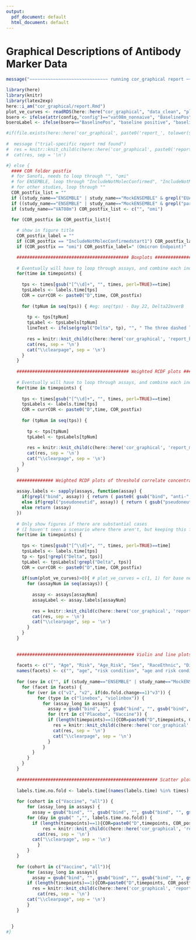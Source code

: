 ```yaml
---
output:
  pdf_document: default
  html_document: default
---
```

#  Graphical Descriptions of Antibody Marker Data {#ab-grapical}

```r
message("~~~~~~~~~~~~~~~~~~~~~~~~~~~~~~ running cor_graphical report ~~~~~~~~~~~~~~~~~~~~~~~~~~~~")
```


```r
library(here)
library(knitr)
library(latex2exp)
here::i_am("cor_graphical/report.Rmd")
plot_ve_curves <- readRDS(here::here("cor_graphical", "data_clean", "plot_ve_curves.rds"))
bsero <- ifelse(attr(config,"config")=="vat08m_nonnaive", "BaselinePos", "BaselineNeg")
bseroLabel <- ifelse(bsero=="BaselinePos", "baseline positive", "baseline negative")

#if(file.exists(here::here('cor_graphical', paste0('report_', tolower(study_name), '.Rmd')))) {
  
#  message ("trial-specific report rmd found")
#  res = knitr::knit_child(c(here::here('cor_graphical', paste0('report_', tolower(study_name), '.Rmd'))), quiet = TRUE)
#  cat(res, sep = '\n')

#} else {
  #### COR folder postfix
  # for Sanofi, needs to loop through "", "omi"
  # for ENSEMBLE, loop through "IncludeNotMolecConfirmed", "IncludeNotMolecConfirmedstart1"
  # for other studies, loop through ""
  COR_postfix_list = ""
  if ((study_name=="ENSEMBLE" | study_name=="MockENSEMBLE" & grepl("EUA", attr(config,"config")))) COR_postfix_list <- c("IncludeNotMolecConfirmed", "IncludeNotMolecConfirmedstart1")
  if ((study_name=="ENSEMBLE" | study_name=="MockENSEMBLE" & grepl("partA", attr(config,"config")))) COR_postfix_list <- c("IncludeNotMolecConfirmed")
  if (study_name=="VAT08m") COR_postfix_list <- c("", "omi")

  for (COR_postfix in COR_postfix_list){
      
    # show in figure title
    COR_postfix_label = ""
    if (COR_postfix == "IncludeNotMolecConfirmedstart1") COR_postfix_label=" (start1)"
    if (COR_postfix == "omi") COR_postfix_label=" (Omicron Endpoint)"

    ########################################### Boxplots ########################################### 
    
    # Eventually will have to loop through assays, and combine each individual assay's boxplots into one figure
    for(time in timepoints) {
      
      tps <- times[gsub("[^\\d]+", "", times, perl=TRUE)==time]
      tpsLabels <- labels.time[tps]
      COR = currCOR <- paste0("D",time, COR_postfix)
      
      for (tpNum in seq(tps)) { #eg: seq(tps) - Day 22, Delta22overB
        
        tp <- tps[tpNum]
        tpLabel <- tpsLabels[tpNum]
        lineText <- ifelse(grepl("Delta", tp), "", " The three dashed lines in each figure are ULOQ, LLOQ, and LLOD, from top to bottom respectively.")
        
        res = knitr::knit_child(c(here::here('cor_graphical', 'report_boxplots.Rmd')), quiet = TRUE)
        cat(res, sep = '\n')
        cat("\\clearpage", sep = '\n')
      }
    }
    
    ########################################### Weighted RCDF plots ########################################### 
    
    # Eventually will have to loop through assays, and combine each individual assay's RCDFs into one figure
    for(time in timepoints) {
      
      tps <- times[gsub("[^\\d]+", "", times, perl=TRUE)==time]
      tpsLabels <- labels.time[tps]
      COR = currCOR <- paste0("D",time, COR_postfix)
      
      for (tpNum in seq(tps)) {
        
        tp <- tps[tpNum]
        tpLabel <- tpsLabels[tpNum]
        
        res = knitr::knit_child(c(here::here('cor_graphical', 'report_marker_rcdf.Rmd')), quiet = TRUE)
        cat(res, sep = '\n')
        cat("\\clearpage", sep = '\n')
      }
    }
    
    ############## Weighted RCDF plots of threshold correlate concentration for vaccine efficacy ########################## 
    
    assay.labels <- sapply(assays, function(assay) {
      if(grepl("bind", assay)) { return ( paste0( gsub("bind", "anti-", assay), " binding Ab") ) } 
      else if(grepl("pseudoneutid", assay)) { return ( gsub("pseudoneutid", "PsV-nAb ID", assay) ) } 
      else return (assay)
    })
    
    # Only show figures if there are substantial cases
    # (I haven't seen a scenario where there aren't, but keeping this from Kendrick)
    for(time in timepoints) {
      
      tps <- times[gsub("[^\\d]+", "", times, perl=TRUE)==time]
      tpsLabels <- labels.time[tps]
      tp <- tps[!grepl("Delta", tps)]
      tpLabel <- tpsLabels[!grepl("Delta", tps)]
      COR = currCOR <- paste0("D",time, COR_postfix)
      
      if(sum(plot_ve_curves)>0){ # plot_ve_curves = c(1, 1) for base neg and base pos, if one doesn't exist, set to 0, eg: c(0, 1)
        for (assayNum in seq(assays)) {
          
          assay <- assays[assayNum]
          assayLabel <- assay.labels[assayNum]
          
          res = knitr::knit_child(c(here::here('cor_graphical', 'report_rcdf.Rmd')), quiet = TRUE)
          cat(res, sep = '\n')
          cat("\\clearpage", sep = '\n')
        }
      }
    }
    
    
    ############################################# Violin and line plots ###################################################
    
    facets <- c("", "Age", "Risk", "Age_Risk", "Sex", "RaceEthnic", "Dich_RaceEthnic")
    names(facets) <- c("", "age", "risk condition", "age and risk condition", "sex assigned at birth", "race and ethnic group", "dichotomous classification of race and ethnic group")
    
    for (sev in c("", if (study_name=="ENSEMBLE" | study_name=="MockENSEMBLE") "severe")){
      for (facet in facets) {
      	for (ver in c("v1", "v2", if(do.fold.change==1)"v3")) {
      		for (type in c("linebox", "violinbox")) {
      		  for (assay_long in assays) {
      		    assay = gsub("bind", "", gsub("bind", "", gsub("bind", "", gsub("pseudoneut","pnAb_", assay_long))))
      		    for (trt in c("Placebo", "Vaccine")) {
                if (length(timepoints)==1){COR=paste0("D",timepoints, COR_postfix)} else {COR=paste0("D",paste(timepoints, collapse="D"), COR_postfix)}
      		      res = knitr::knit_child(c(here::here('cor_graphical', 'report_sub1.Rmd')), quiet = TRUE)
      		      cat(res, sep = '\n')
      		      cat("\\clearpage", sep = '\n')
      		    }
      		  }
          }
      	}
      }
    }
    
    ###################################################### Scatter plots ###################################################
    
    labels.time.no.fold <- labels.time[(names(labels.time) %in% times) & !grepl("fold-rise", labels.time)]
    
    for (cohort in c("Vaccine", "all")) {
    	for (assay_long in assays) {
    	  assay = gsub("bind", "", gsub("bind", "", gsub("bind", "", gsub("pseudoneut","pnAb_", assay_long))))
        for (day in gsub(" ","", labels.time.no.fold)) {
          if (length(timepoints)==1){COR=paste0("D",timepoints, COR_postfix)} else {COR=paste0("D",paste(timepoints, collapse="D"), COR_postfix)}
    		  res = knitr::knit_child(c(here::here('cor_graphical', 'report_sub2.Rmd')), quiet = TRUE)
      		cat(res, sep = '\n')
          cat("\\clearpage", sep = '\n')
    		} 
    	}
    }
    
    for (cohort in c("Vaccine", "all")){
    	for (assay_long in assays){
    	  assay = gsub("bind", "", gsub("bind", "", gsub("bind", "", gsub("pseudoneut","pnAb_", assay_long))))
        if (length(timepoints)==1){COR=paste0("D",timepoints, COR_postfix)} else {COR=paste0("D",paste(timepoints, collapse="D"), COR_postfix)}
    	  res = knitr::knit_child(c(here::here('cor_graphical', 'report_sub3.Rmd')), quiet = TRUE)
    		cat(res, sep = '\n')
        cat("\\clearpage", sep = '\n')
    	}
    }
  
    
  }
#}
```
